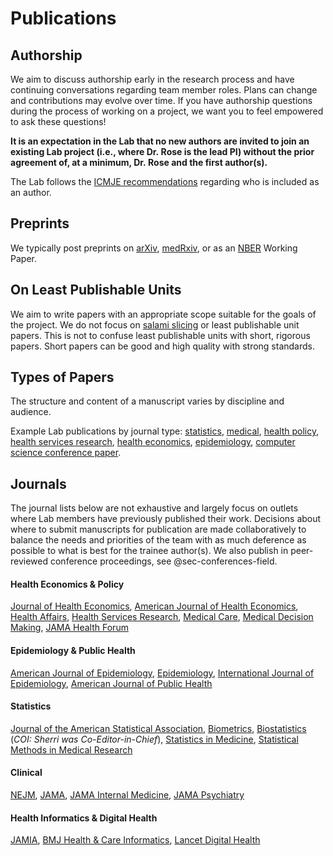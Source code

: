 # Publications

## Authorship

We aim to discuss authorship early in the research process and have continuing conversations regarding team member roles. Plans can change and contributions may evolve over time. If you have authorship questions during the process of working on a project, we want you to feel empowered to ask these questions! 

**It is an expectation in the Lab that no new authors are invited to join an existing Lab project (i.e., where Dr. Rose is the lead PI) without the prior agreement of, at a minimum, Dr. Rose and the first author(s).** 

The Lab follows the [ICMJE recommendations](http://www.icmje.org/recommendations/browse/roles-and-responsibilities/defining-the-role-of-authors-and-contributors.html) regarding who is included as an author.


## Preprints

We typically post preprints on [arXiv](https://arxiv.org/), [medRxiv](https://www.medrxiv.org/), or as an [NBER](https://www.nber.org/) Working Paper.

## On Least Publishable Units

We aim to write papers with an appropriate scope suitable for the goals of the project. We do not focus on [salami slicing](https://academic.oup.com/ije/article/49/1/281/5570871) or least publishable unit papers. This is not to confuse least publishable units with short, rigorous papers. Short papers can be good and high quality with strong standards.

## Types of Papers

The structure and content of a manuscript varies by discipline and audience.

Example Lab publications by journal type: [statistics](https://onlinelibrary.wiley.com/doi/10.1111/biom.13863), [medical](https://jamanetwork.com/journals/jamapsychiatry/fullarticle/2765490?guestAccessKey=8e0d777c-ac53-47e9-9387-722b788058a2&utm_campaign=author_alert-jamanetwork&utm_content=author-author_engagement&utm_medium=email&utm_source=jps&utm_term=1m), [health policy](https://www.healthaffairs.org/doi/full/10.1377/hlthaff.2015.1026), [health services research](https://onlinelibrary.wiley.com/doi/10.1111/1475-6773.13046), [health economics](https://www.journals.uchicago.edu/doi/10.1086/716199), [epidemiology](https://academic.oup.com/aje/article/185/1/65/2662306), [computer science conference paper](https://proceedings.mlr.press/v180/chapfuwa22a.html).

## Journals

The journal lists below are not exhaustive and largely focus on outlets where Lab members have previously published their work. Decisions about where to submit manuscripts for publication are made collaboratively to balance the needs and priorities of the team with as much deference as possible to what is best for the trainee author(s). We also publish in peer-reviewed conference proceedings, see @sec-conferences-field.

#### Health Economics & Policy {.unnumbered}

[Journal of Health Economics](https://www.journals.elsevier.com/journal-of-health-economics), [American Journal of Health Economics](https://www.journals.uchicago.edu/toc/ajhe/current), [Health Affairs](https://www.healthaffairs.org/), [Health Services Research](https://www.hsr.org/), [Medical Care](https://journals.lww.com/lww-medicalcare/pages/default.aspx), [Medical Decision Making](https://journals.sagepub.com/home/mdm),  [JAMA Health Forum](https://jamanetwork.com/journals/jama-health-forum)

#### Epidemiology & Public Health {.unnumbered}

[American Journal of Epidemiology](https://academic.oup.com/aje), [Epidemiology](https://journals.lww.com/epidem/pages/default.aspx), [International Journal of Epidemiology](https://academic.oup.com/ije), [American Journal of Public Health](https://ajph.aphapublications.org/)

#### Statistics {.unnumbered}

[Journal of the American Statistical Association](https://www.tandfonline.com/toc/uasa20/current), [Biometrics](https://onlinelibrary.wiley.com/journal/15410420), [Biostatistics](https://academic.oup.com/biostatistics) (_COI: Sherri was Co-Editor-in-Chief_), [Statistics in Medicine](https://onlinelibrary.wiley.com/journal/10970258), [Statistical Methods in Medical Research](https://journals.sagepub.com/home/smm)

#### Clinical {.unnumbered}

[NEJM](https://www.nejm.org/), [JAMA](https://jamanetwork.com/), [JAMA Internal Medicine](https://jamanetwork.com/journals/jamainternalmedicine), [JAMA Psychiatry](https://jamanetwork.com/journals/jamapsychiatry)

#### Health Informatics & Digital Health {.unnumbered}

[JAMIA](https://academic.oup.com/jamia), [BMJ Health & Care Informatics](https://informatics.bmj.com/), [Lancet Digital Health](https://www.thelancet.com/journals/landig/home)
